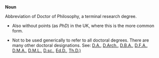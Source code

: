 '''Noun'''

Abbreviation of Doctor of Philosophy, a terminal research degree.

*Also without points (as ''PhD'') in the UK, where this is the more common form.

*Not to be used generically to refer to all doctoral degrees. There are many other doctoral designations. See: [[D.A.]], [[D.Arch.]], [[D.B.A.]], [[D.F.A.]], [[D.M.A.]], [[D.M.L.]], [[D.sc.]], [[Ed.D.]], [[Th.D.)]]